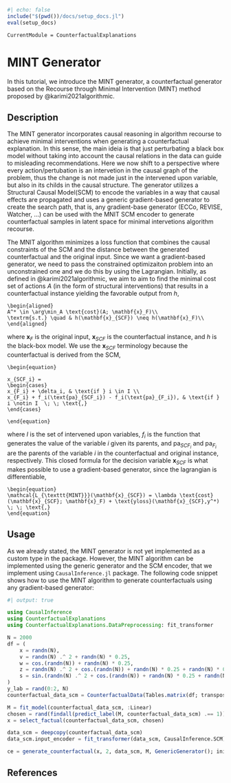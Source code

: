 ```julia
#| echo: false
include("$(pwd())/docs/setup_docs.jl")
eval(setup_docs)
```

```@meta
CurrentModule = CounterfactualExplanations 
```

# MINT Generator

In this tutorial, we introduce the MINT generator, a counterfactual generator based on the Recourse through Minimal
Intervention (MINT) method proposed by @karimi2021algorithmic.

```{=commonmark}
!!! note
    There is currently no custom type for this generator, because we anticipate changes to the API for composable generators. This tutorial explains how counterfactuals can nonetheless be generated consistently with the MINT framework.
```

## Description

The MINT generator incorporates causal reasoning in algorithm recourse to achieve minimal interventions when generating a counterfactual explanation. In this sense, the main ideia is that just perturbating a black box model without taking into account the causal relations in the data can guide to misleading recommendations. Here we now shift to a perspective where every action/pertubation is an intervetion in the causal graph of the problem, thus the change is not made just in the intervened upon variable, but also in its childs in the causal structure. The generator utilizes a Structural Causal Model(SCM) to encode the variables in a way that causal effects are propagated and uses a generic gradient-based generator to create the search path, that is, any gradient-base generator (ECCo, REVISE, Watcher, ...) can be used with the MNIT SCM encoder to generate counterfactual samples in latent space for minimal intervetions algorithm recourse.

The MNIT algorithm minimizes a loss function that combines the causal constraints of the SCM and the distance between the generated counterfactual and the original input. Since we want a gradient-based generator, we need to pass the constrained optimizaiton problem into an unconstrained one and we do this by using the Lagrangian. Initially, as defined in @karimi2021algorithmic, we aim to aim to find the minimal cost set of actions $A$ (in the form of structural interventions) that results in a counterfactual instance yielding the favorable output from $h$,

``` math
\begin{aligned}
A^* \in \arg\min_A \text{cost}(A; \mathbf{x}_F)\\
\textrm{s.t.} \quad & h(\mathbf{x}_{SCF}) \neq h(\mathbf{x}_F)\\
\end{aligned}
```

where $\mathbf{x}_F$ is the original input, $\mathbf{x}_{SCF}$ is the counterfactual instance, and $h$ is the black-box model. We use the $\mathbf{x}_{SCF}$ terminology because the counterfactual is derived from the SCM,

``` math
\begin{equation}

x_{SCF_i} = 
\begin{cases}
x_{F_i} + \delta_i, & \text{if } i \in I \\
x_{F_i} + f_i(\text{pa}_{SCF_i}) - f_i(\text{pa}_{F_i}), & \text{if } i \notin I  \; \; \text{,}
\end{cases} 

\end{equation}
```

where $I$ is the set of intervened upon variables, $f_i$ is the function that generates the value of the variable $i$ given its parents, and $\text{pa}_{SCF_i}$ and $\text{pa}_{F_i}$ are the parents of the variable $i$ in the counterfactual and original instance, respectively. This closed formula for the decision variable $\mathbf{x}_{SCF}$ is what makes possible to use a gradient-based generator, since the lagrangian is differentiable,

``` math
\begin{equation}
\mathcal{L_{\texttt{MINT}}}(\mathbf{x}_{SCF}) = \lambda \text{cost}(\mathbf{x}_{SCF}; \mathbf{x}_F) + \text{yloss}(\mathbf{x}_{SCF},y^*) \; \; \text{,}
\end{equation}
```

## Usage

As we already stated, the MINT generator is not yet implemented as a custom type in the package. However, the MINT algorithm can be implemented using the generic generator and the SCM encoder, that we implement using `CausalInference.jl` package. The following code snippet shows how to use the MINT algorithm to generate counterfactuals using any gradient-based generator:

```julia
#| output: true

using CausalInference
using CounterfactualExplanations
using CounterfactualExplanations.DataPreprocessing: fit_transformer

N = 2000
df = (
    x = randn(N), 
    v = randn(N) .^ 2 + randn(N) * 0.25, 
    w = cos.(randn(N)) + randn(N) * 0.25, 
    z = randn(N) .^ 2 + cos.(randn(N)) + randn(N) * 0.25 + randn(N) * 0.25, 
    s = sin.(randn(N) .^ 2 + cos.(randn(N)) + randn(N) * 0.25 + randn(N) * 0.25) + randn(N) * 0.25
)
y_lab = rand(0:2, N)
counterfactual_data_scm = CounterfactualData(Tables.matrix(df; transpose=true), y_lab)

M = fit_model(counterfactual_data_scm, :Linear)
chosen = rand(findall(predict_label(M, counterfactual_data_scm) .== 1))
x = select_factual(counterfactual_data_scm, chosen)

data_scm = deepcopy(counterfactual_data_scm)
data_scm.input_encoder = fit_transformer(data_scm, CausalInference.SCM)

ce = generate_counterfactual(x, 2, data_scm, M, GenericGenerator(); initialization=:identity)
```


```{=commonmark}
!!! note
    The above documentation is based on the information provided in the MINT paper. Please refer to the original paper for more detailed explanations and implementation specifics.
```

## References